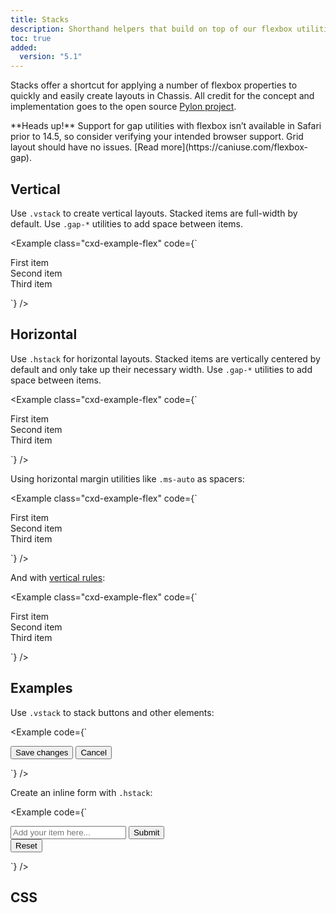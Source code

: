 ```yaml
---
title: Stacks
description: Shorthand helpers that build on top of our flexbox utilities to make component layout faster and easier than ever.
toc: true
added:
  version: "5.1"
---
```


Stacks offer a shortcut for applying a number of flexbox properties to quickly and easily create layouts in Chassis. All credit for the concept and implementation goes to the open source [Pylon project](https://almonk.github.io/pylon/).

<Callout type="warning">
**Heads up!** Support for gap utilities with flexbox isn’t available in Safari prior to 14.5, so consider verifying your intended browser support. Grid layout should have no issues. [Read more](https://caniuse.com/flexbox-gap).
</Callout>

## Vertical

Use `.vstack` to create vertical layouts. Stacked items are full-width by default. Use `.gap-*` utilities to add space between items.

<Example class="cxd-example-flex" code={`<div class="vstack gap-medium">
    <div class="p-xsmall">First item</div>
    <div class="p-xsmall">Second item</div>
    <div class="p-xsmall">Third item</div>
  </div>`} />

## Horizontal

Use `.hstack` for horizontal layouts. Stacked items are vertically centered by default and only take up their necessary width. Use `.gap-*` utilities to add space between items.

<Example class="cxd-example-flex" code={`<div class="hstack gap-medium">
    <div class="p-xsmall">First item</div>
    <div class="p-xsmall">Second item</div>
    <div class="p-xsmall">Third item</div>
  </div>`} />

Using horizontal margin utilities like `.ms-auto` as spacers:

<Example class="cxd-example-flex" code={`<div class="hstack gap-medium">
    <div class="p-xsmall">First item</div>
    <div class="p-xsmall ms-auto">Second item</div>
    <div class="p-xsmall">Third item</div>
  </div>`} />

And with [vertical rules]([[docsref:/utilities/vertical-rule]]):

<Example class="cxd-example-flex" code={`<div class="hstack gap-medium">
    <div class="p-xsmall">First item</div>
    <div class="p-xsmall ms-auto">Second item</div>
    <div class="vr"></div>
    <div class="p-xsmall">Third item</div>
  </div>`} />

## Examples

Use `.vstack` to stack buttons and other elements:

<Example code={`<div class="vstack gap-xsmall col-medium-5 mx-auto">
    <button type="button" class="button secondary">Save changes</button>
    <button type="button" class="button outline secondary">Cancel</button>
  </div>`} />

Create an inline form with `.hstack`:

<Example code={`<div class="hstack gap-medium">
    <input class="form-input me-auto" type="text" placeholder="Add your item here..." aria-label="Add your item here...">
    <button type="button" class="button secondary">Submit</button>
    <div class="vr"></div>
    <button type="button" class="button outline-danger">Reset</button>
  </div>`} />

## CSS

<ScssDocs name="stacks" file="scss/helpers/_stacks.scss" />
